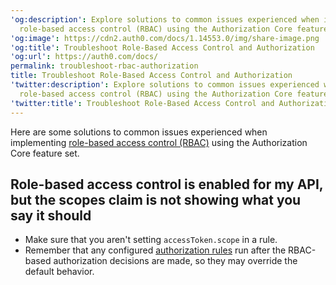 ---
'og:description': Explore solutions to common issues experienced when implementing
  role-based access control (RBAC) using the Authorization Core feature set.
'og:image': https://cdn2.auth0.com/docs/1.14553.0/img/share-image.png
'og:title': Troubleshoot Role-Based Access Control and Authorization
'og:url': https://auth0.com/docs/
permalink: troubleshoot-rbac-authorization
title: Troubleshoot Role-Based Access Control and Authorization
'twitter:description': Explore solutions to common issues experienced when implementing
  role-based access control (RBAC) using the Authorization Core feature set.
'twitter:title': Troubleshoot Role-Based Access Control and Authorization
---
Here are some solutions to common issues experienced when implementing [role-based access control (RBAC)](/docs/manage-users/access-control/rbac) using the Authorization Core feature set.

## Role-based access control is enabled for my API, but the scopes claim is not showing what you say it should

* Make sure that you aren't setting `accessToken.scope` in a rule.
* Remember that any configured [authorization rules](/docs/manage-users/access-control/rules-for-authorization-policies) run after the RBAC-based authorization decisions are made, so they may override the default behavior.